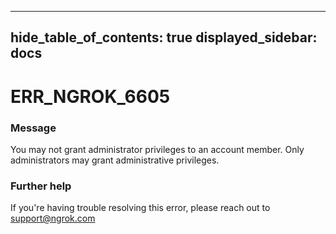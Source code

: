 

---
hide_table_of_contents: true
displayed_sidebar: docs
---


# ERR_NGROK_6605

### Message
You may not grant administrator privileges to an account member. Only administrators may grant administrative privileges.

<ErrorDetails error="err_ngrok_6605" />



### Further help
If you're having trouble resolving this error, please reach out to [support@ngrok.com](mailto:support@ngrok.com?subject=Help%20with%20ERR_NGROK_6605)

